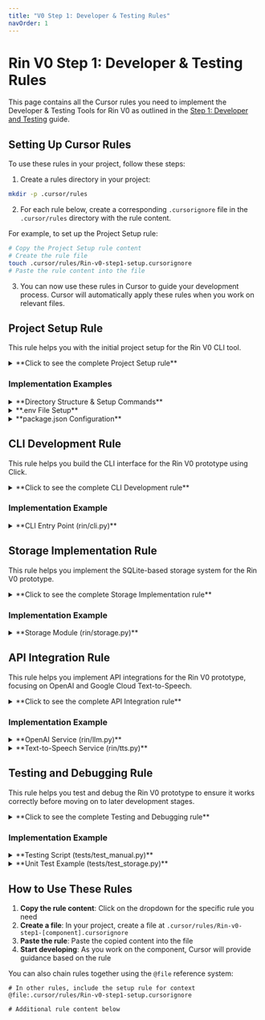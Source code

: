```yaml
---
title: "V0 Step 1: Developer & Testing Rules"
navOrder: 1
---
```


# Rin V0 Step 1: Developer & Testing Rules

This page contains all the Cursor rules you need to implement the Developer & Testing Tools for Rin V0 as outlined in the [Step 1: Developer and Testing](/v0/developer-and-testing) guide.

## Setting Up Cursor Rules

To use these rules in your project, follow these steps:

1. Create a rules directory in your project:
```bash
mkdir -p .cursor/rules
```

2. For each rule below, create a corresponding <code>.cursorignore</code> file in the <code>.cursor/rules</code> directory with the rule content.

For example, to set up the Project Setup rule:
```bash
# Copy the Project Setup rule content
# Create the rule file
touch .cursor/rules/Rin-v0-step1-setup.cursorignore
# Paste the rule content into the file
```

3. You can now use these rules in Cursor to guide your development process. Cursor will automatically apply these rules when you work on relevant files.

## Project Setup Rule

This rule helps you with the initial project setup for the Rin V0 CLI tool.

<details>
<summary>**Click to see the complete Project Setup rule**</summary>

```
# Rin V0 Project Setup Rule
# This rule helps with setting up the initial project structure and dependencies

# Define which files this rule applies to
*.js
*.json
*.env
package.json
package-lock.json
.env

# Rule content below
When helping with the Rin V0 Step 1 project setup:

1. Project Structure Guidelines:
   - Follow the specified directory structure:
     - Rin-cli/
       - src/
         - index.js (CLI entry point)
         - storage.js (Database operations)
       - .env (Environment variables)
       - package.json (Project configuration)
   - Keep the structure simple and flat for this prototype

2. Package Setup:
   - Use npm for package management
   - Required dependencies:
     - commander: For CLI interface
     - dotenv: For environment variable management
     - axios: For HTTP requests
     - openai: For OpenAI API integration
     - sqlite3: For local storage
     - @google-cloud/text-to-speech: For TTS functionality

3. Environment Configuration:
   - Store API keys and credentials in .env file
   - Required environment variables:
     - OPENAI_API_KEY: For OpenAI interaction
     - GOOGLE_CLOUD_CREDENTIALS: Path to Google Cloud credentials file
   - Never hardcode sensitive information in code files
   - Add .env to .gitignore to prevent committing secrets

4. Initialization Process:
   - Use proper error handling when initializing services
   - Validate environment variables are present before using them
   - Provide clear console messages during initialization
   - Use async initialization where appropriate

5. Basic Setup Commands:
   - Recommend proper npm commands for installation and setup
   - Ensure proper file permissions are set
   - Include shebang line in the main CLI file
   - Use npm link for development testing

6. Project Metadata:
   - Set appropriate name, version, and description in package.json
   - Configure bin field for CLI executable
   - Set appropriate license and author information
   - Add start script to package.json

7. Code Style:
   - Use consistent naming conventions (camelCase)
   - Add proper JSDoc comments for functions
   - Use const for values that don't change
   - Separate configuration and implementation
```

</details>

### Implementation Examples

<details>
<summary>**Directory Structure & Setup Commands**</summary>

```bash
mkdir -p Rin-cli/src
cd Rin-cli
npm init -y
npm install commander dotenv axios openai sqlite3 @google-cloud/text-to-speech
touch .env src/index.js src/storage.js
```

</details>

<details>
<summary>**.env File Setup**</summary>

```
# .env
OPENAI_API_KEY=your_openai_key
GOOGLE_CLOUD_CREDENTIALS=/path/to/your/google-credentials.json
```

</details>

<details>
<summary>**package.json Configuration**</summary>

```json
{
  "name": "Rin-cli",
  "version": "0.0.1",
  "description": "Rin CLI - Personal Assistant Prototype",
  "main": "src/index.js",
  "scripts": {
    "start": "node src/index.js"
  },
  "bin": {
    "Rin": "./src/index.js"
  },
  "keywords": ["cli", "assistant", "ai"],
  "author": "Your Name",
  "license": "MIT",
  "dependencies": {
    "commander": "^x.x.x",
    "dotenv": "^x.x.x",
    "axios": "^x.x.x",
    "openai": "^x.x.x", 
    "sqlite3": "^x.x.x",
    "@google-cloud/text-to-speech": "^x.x.x"
  }
}
```

</details>

## CLI Development Rule

This rule helps you build the CLI interface for the Rin V0 prototype using Click.

<details>
<summary>**Click to see the complete CLI Development rule**</summary>

```
# Rin V0 CLI Development Rule
# This rule helps with implementing the CLI interface using Click

# Define which files this rule applies to
*.py
rin/cli.py
rin/commands/*.py

# Include setup rule for context
@file:.cursor/rules/Rin-v0-step1-setup.cursorignore

# Rule content below
When helping with the Rin V0 CLI implementation:

1. CLI Structure Guidelines:
   - Use Click for command line parsing and execution
   - Implement the following commands:
     - ask: For asking Rin a question
     - remember: For viewing past interactions
     - speak: For text-to-speech conversion
   - Keep the CLI entry point clean and modular
   - Add proper descriptions for each command
   - Include version information from package

2. Command Implementation:
   - Each command should have:
     - A clear description
     - Proper argument and option handling
     - Good error handling
     - Clear user feedback
   - For the 'ask' command:
     - Send query to OpenAI API
     - Display the response
     - Store interaction in local storage
   - For the 'remember' command:
     - Retrieve past interactions from storage
     - Display them in a readable format
     - Support pagination if many records exist
   - For the 'speak' command:
     - Convert text to speech using Google Cloud TTS
     - Save audio to file
     - Provide output confirmation

3. Error Handling:
   - Use try/except blocks for error handling
   - Provide useful error messages
   - Check for missing credentials
   - Validate command inputs
   - Use custom exceptions for specific error cases

4. User Experience:
   - Use click.echo for output formatting
   - Include loading indicators for long operations
   - Format output for better readability
   - Set reasonable default values
   - Add help text and examples

5. Code Organization:
   - Use Python classes to structure commands
   - Separate concerns (API calls, command logic, output formatting)
   - Use proper function naming (action verbs for functions)
   - Keep functions focused and small
   - Initialize required services before command execution

6. CLI Entry Point:
   - Use click.group() for command grouping
   - Use click.command() decorators for subcommands
   - Load environment variables early
   - Provide global help and version information
   - Handle keyboard interrupts gracefully
```

</details>

### Implementation Example

<details>
<summary>**CLI Entry Point (rin/cli.py)**</summary>

```python
# rin/cli.py
import os
import click
from dotenv import load_dotenv
from pathlib import Path
import json

from rin.storage import Storage
from rin.llm import OpenAIClient
from rin.tts import TextToSpeech

# Load environment variables
load_dotenv()

# Initialize components
storage = Storage()
llm_client = OpenAIClient()
tts_client = TextToSpeech()

@click.group()
def cli():
    """Rin CLI - Personal Assistant Prototype"""
    pass

@cli.command()
@click.argument('query')
def ask(query):
    """Ask Rin a question"""
    try:
        click.echo("Thinking...")
        # Get response from LLM
        response = llm_client.generate_response(query)
        click.echo(f"Rin: {response}")
        
        # Store interaction in memory
        storage.save_interaction(query, response)
    except Exception as e:
        click.echo(f"Error: {str(e)}")

@cli.command()
@click.option('--limit', '-l', default=10, help='Number of interactions to show')
def remember(limit):
    """Show past interactions"""
    try:
        interactions = storage.get_interactions(limit)
        if not interactions:
            click.echo("No past interactions found.")
            return
        
        click.echo("Past interactions:")
        for i, item in enumerate(interactions):
            click.echo(f"\n--- Interaction {i+1} ---")
            click.echo(f"You: {item['query']}")
            click.echo(f"Rin: {item['response']}")
            click.echo(f"Time: {item['timestamp']}")
    except Exception as e:
        click.echo(f"Error retrieving interactions: {str(e)}")

@cli.command()
@click.argument('text')
@click.option('--output', '-o', default='output.mp3', help='Output filename')
@click.option('--language', '-l', default='en-US', help='Language code')
@click.option('--gender', '-g', default='NEUTRAL', 
              type=click.Choice(['MALE', 'FEMALE', 'NEUTRAL']), 
              help='Voice gender')
def speak(text, output, language, gender):
    """Convert text to speech using Google Cloud TTS"""
    try:
        click.echo("Converting text to speech...")
        tts_client.synthesize_speech(
            text, 
            output_file=output,
            options={
                'language_code': language,
                'gender': gender
            }
        )
        click.echo(f"Audio content written to: {output}")
    except Exception as e:
        click.echo(f"Error with text-to-speech: {str(e)}")

if __name__ == '__main__':
    cli()
```

</details>

## Storage Implementation Rule

This rule helps you implement the SQLite-based storage system for the Rin V0 prototype.

<details>
<summary>**Click to see the complete Storage Implementation rule**</summary>

```
# Rin V0 Storage Implementation Rule
# This rule helps with implementing the SQLite-based storage system

# Define which files this rule applies to
*.py
rin/storage.py
rin/db/*.py
rin/models/*.py

# Include setup rule for context
@file:.cursor/rules/Rin-v0-step1-setup.cursorignore

# Rule content below
When helping with the Rin V0 storage implementation:

1. SQLite Setup:
   - Use Python's built-in sqlite3 module for database operations
   - Create a database in a user-specific location (~/.rin/ folder)
   - Initialize database and tables in the class constructor
   - Use connections and cursors properly
   - Use context managers or proper cleanup for connections

2. Database Schema:
   - Create an interactions table with:
     - id: Primary key, auto-increment
     - query: User's question text
     - response: Assistant's response text
     - timestamp: When the interaction occurred
   - Use appropriate data types for columns
   - Add indexes for frequently queried fields
   - Use TEXT DEFAULT CURRENT_TIMESTAMP for timestamps in SQLite

3. Storage API Design:
   - Implement a Storage class with the following methods:
     - __init__(): Initialize the database connection
     - init_db(): Create necessary tables and indexes
     - save_interaction(query, response): Store a new interaction
     - get_interactions(limit): Retrieve recent interactions
   - Use parameterized queries for security
   - Implement proper error handling with exceptions

4. Error Handling:
   - Use try/except blocks for database operations
   - Close connections properly in the __del__ method
   - Add rollback for transactions
   - Use specific exception types for different errors
   - Provide helpful error messages

5. Data Management:
   - Implement data cleanup for old records
   - Use transactions for multi-statement operations
   - Add proper validation before storing data
   - Return data as dictionaries for easier use
   - Consider data migration strategy for future schema changes

6. Performance Considerations:
   - Use proper indexing for query performance
   - Keep connections open when appropriate
   - Close connections when done
   - Use executemany for batch operations
   - Use connection pooling for concurrent access
```

</details>

### Implementation Example

<details>
<summary>**Storage Module (rin/storage.py)**</summary>

```python
# rin/storage.py
import sqlite3
import os
import json
from pathlib import Path
from datetime import datetime

class Storage:
    def __init__(self):
        # Create data directory in user's home if it doesn't exist
        data_dir = Path.home() / ".rin"
        data_dir.mkdir(exist_ok=True)
        
        # Set up the database
        self.db_path = data_dir / "rin.db"
        self.conn = sqlite3.connect(str(self.db_path))
        self.init_db()
        
        print(f"Local memory initialized at {self.db_path}")
    
    def init_db(self):
        """Initialize the database tables and indexes"""
        cursor = self.conn.cursor()
        
        # Create interactions table if it doesn't exist
        cursor.execute('''
            CREATE TABLE IF NOT EXISTS interactions (
                id INTEGER PRIMARY KEY AUTOINCREMENT,
                query TEXT NOT NULL,
                response TEXT NOT NULL,
                timestamp TEXT DEFAULT CURRENT_TIMESTAMP
            )
        ''')
        
        # Create index on timestamp for faster queries
        cursor.execute('''
            CREATE INDEX IF NOT EXISTS idx_interactions_timestamp 
            ON interactions(timestamp DESC)
        ''')
        
        self.conn.commit()
    
    def save_interaction(self, query, response):
        """Store an interaction in the database
        
        Args:
            query (str): The user's question
            response (str): The assistant's response
            
        Returns:
            int: The ID of the inserted record
        """
        try:
            cursor = self.conn.cursor()
            cursor.execute(
                "INSERT INTO interactions (query, response) VALUES (?, ?)",
                (query, response)
            )
            self.conn.commit()
            return cursor.lastrowid
        except sqlite3.Error as e:
            self.conn.rollback()
            raise Exception(f"Database error: {str(e)}")
    
    def get_interactions(self, limit=10):
        """Retrieve recent interactions from the database
        
        Args:
            limit (int): Maximum number of interactions to retrieve
            
        Returns:
            list: List of interaction dictionaries
        """
        try:
            cursor = self.conn.cursor()
            cursor.execute(
                "SELECT id, query, response, timestamp FROM interactions ORDER BY timestamp DESC LIMIT ?",
                (limit,)
            )
            rows = cursor.fetchall()
            
            # Convert to list of dictionaries
            interactions = []
            for row in rows:
                interactions.append({
                    "id": row[0],
                    "query": row[1],
                    "response": row[2],
                    "timestamp": row[3]
                })
            
            return interactions
        except sqlite3.Error as e:
            raise Exception(f"Database error: {str(e)}")
    
    def cleanup_old_interactions(self, days=30):
        """Remove interactions older than specified days
        
        Args:
            days (int): Number of days to keep
            
        Returns:
            int: Number of records deleted
        """
        try:
            cursor = self.conn.cursor()
            cursor.execute(
                "DELETE FROM interactions WHERE datetime(timestamp) < datetime('now', ?)",
                (f'-{days} days',)
            )
            self.conn.commit()
            return cursor.rowcount
        except sqlite3.Error as e:
            self.conn.rollback()
            raise Exception(f"Database error: {str(e)}")
    
    def __del__(self):
        """Ensure database connection is closed when the object is destroyed"""
        if hasattr(self, 'conn'):
            self.conn.close()
```

</details>

## API Integration Rule

This rule helps you implement API integrations for the Rin V0 prototype, focusing on OpenAI and Google Cloud Text-to-Speech.

<details>
<summary>**Click to see the complete API Integration rule**</summary>

```
# Rin V0 API Integration Rule
# This rule helps with integrating external APIs

# Define which files this rule applies to
*.py
rin/*.py
rin/api/*.py
rin/services/*.py

# Include setup rule for context
@file:.cursor/rules/Rin-v0-step1-setup.cursorignore

# Rule content below
When helping with the Rin V0 API integrations:

1. OpenAI Integration:
   - Use the official openai Python package
   - Set up the API key from environment variables
   - Use the ChatCompletion API for conversations
   - Set a reasonable model (gpt-4 or gpt-3.5-turbo)
   - Create a consistent system prompt for Rin
   - Handle API responses correctly
   - Extract the message content from responses
   - Set appropriate parameters (temperature, max_tokens, etc.)
   - Implement proper error handling for API limits

2. Google Cloud TTS Integration:
   - Use the google-cloud-texttospeech package
   - Set up authentication using credentials file path
   - Choose appropriate voice settings
   - Support multiple languages
   - Select good default audio settings
   - Save audio output to a file
   - Properly handle audio binary data
   - Implement audio format options

3. API Error Handling:
   - Use try/except blocks for error handling
   - Handle network errors
   - Handle rate limiting errors
   - Implement exponential backoff for retries
   - Provide clear error messages to users
   - Log errors for debugging
   - Handle authentication errors
   - Validate inputs before sending to APIs

4. API Security:
   - Never hardcode API keys in source code
   - Use environment variables for credentials
   - Keep credentials file secure
   - Set appropriate permissions for output files
   - Validate and sanitize user input
   - Use HTTPS for all API connections
   - Follow principle of least privilege

5. API Architecture:
   - Create abstraction layers for APIs as Python classes
   - Implement service objects for API calls
   - Separate concerns between APIs and business logic
   - Make API services easily swappable
   - Implement caching where appropriate
   - Use dependency injection for testing

6. Performance Considerations:
   - Implement request timeouts
   - Handle concurrent requests appropriately
   - Consider streaming responses for long outputs
   - Optimize request payload sizes
   - Implement connection pooling when applicable
```

</details>

### Implementation Example

<details>
<summary>**OpenAI Service (rin/llm.py)**</summary>

```python
# rin/llm.py
import os
import time
import openai
from typing import Optional, Dict, Any, List

# Default system prompt for Rin
DEFAULT_SYSTEM_PROMPT = "You are Rin, a helpful personal assistant. Provide concise, accurate, and helpful responses."

class OpenAIClient:
    def __init__(self, api_key: Optional[str] = None, options: Optional[Dict[str, Any]] = None):
        """Initialize the OpenAI client
        
        Args:
            api_key: Optional API key (defaults to environment variable)
            options: Configuration options
        """
        # Use provided API key or get from environment
        self.api_key = api_key or os.getenv("OPENAI_API_KEY")
        if not self.api_key:
            raise ValueError("OpenAI API key is required. Set OPENAI_API_KEY environment variable.")
        
        # Set API key for OpenAI library
        openai.api_key = self.api_key
        
        # Set default options
        self.options = {
            "model": "gpt-4",
            "temperature": 0.7,
            "max_tokens": 500,
            "system_prompt": DEFAULT_SYSTEM_PROMPT,
            "timeout": 30,  # 30 seconds timeout
            "max_retries": 3
        }
        
        # Update with user options if provided
        if options:
            self.options.update(options)
    
    def generate_response(self, query: str) -> str:
        """Generate a response from OpenAI models
        
        Args:
            query: The user's question
            
        Returns:
            The generated response text
        """
        retry_count = 0
        backoff_time = 1  # Start with 1 second backoff
        
        while retry_count <= self.options["max_retries"]:
            try:
                # Create the chat completion
                response = openai.ChatCompletion.create(
                    model=self.options["model"],
                    messages=[
                        {"role": "system", "content": self.options["system_prompt"]},
                        {"role": "user", "content": query}
                    ],
                    temperature=self.options["temperature"],
                    max_tokens=self.options["max_tokens"],
                    timeout=self.options["timeout"]
                )
                
                # Extract and return the message content
                if response.choices and len(response.choices) > 0:
                    return response.choices[0].message.content.strip()
                else:
                    raise Exception("Unexpected empty response from OpenAI API")
                    
            except openai.error.RateLimitError:
                # Handle rate limiting with exponential backoff
                if retry_count < self.options["max_retries"]:
                    print(f"Rate limit exceeded. Retrying in {backoff_time} seconds...")
                    time.sleep(backoff_time)
                    backoff_time *= 2  # Exponential backoff
                    retry_count += 1
                else:
                    raise Exception("Rate limit exceeded. Maximum retries reached.")
                    
            except openai.error.APIError as e:
                # Handle API errors
                if self._is_retryable_error(e) and retry_count < self.options["max_retries"]:
                    print(f"API error: {str(e)}. Retrying in {backoff_time} seconds...")
                    time.sleep(backoff_time)
                    backoff_time *= 2
                    retry_count += 1
                else:
                    raise Exception(f"OpenAI API error: {str(e)}")
                    
            except openai.error.AuthenticationError:
                # No retry for auth errors
                raise Exception("Authentication error: Invalid OpenAI API key")
                
            except openai.error.Timeout:
                # Handle timeout errors
                if retry_count < self.options["max_retries"]:
                    print(f"Request timed out. Retrying in {backoff_time} seconds...")
                    time.sleep(backoff_time)
                    backoff_time *= 2
                    retry_count += 1
                else:
                    raise Exception("Request timed out. Maximum retries reached.")
                    
            except Exception as e:
                # Handle unexpected errors
                raise Exception(f"Error calling OpenAI API: {str(e)}")
    
    def _is_retryable_error(self, error) -> bool:
        """Determine if an error should trigger a retry
        
        Args:
            error: The error to check
            
        Returns:
            True if the error is retryable, False otherwise
        """
        # Server errors are retryable
        if hasattr(error, 'http_status'):
            return error.http_status >= 500
            
        # Network errors are retryable
        if isinstance(error, (openai.error.APIConnectionError, openai.error.ServiceUnavailableError)):
            return True
            
        return False
```

</details>

<details>
<summary>**Text-to-Speech Service (rin/tts.py)**</summary>

```python
# rin/tts.py
import os
from typing import Dict, Any, Optional
from google.cloud import texttospeech

class TextToSpeech:
    def __init__(self, credentials_path: Optional[str] = None):
        """Initialize the Text-to-Speech client
        
        Args:
            credentials_path: Optional path to credentials JSON file
        """
        # Set credentials path if provided
        if credentials_path:
            os.environ["GOOGLE_APPLICATION_CREDENTIALS"] = credentials_path
            
        # Check for credentials
        if not os.getenv("GOOGLE_APPLICATION_CREDENTIALS"):
            raise ValueError("Google Cloud credentials not found. Set GOOGLE_APPLICATION_CREDENTIALS environment variable.")
        
        # Initialize the client
        try:
            self.client = texttospeech.TextToSpeechClient()
        except Exception as e:
            raise Exception(f"Failed to initialize Text-to-Speech client: {str(e)}")
    
    def synthesize_speech(self, text: str, output_file: str = "output.mp3", options: Optional[Dict[str, Any]] = None) -> str:
        """Convert text to speech and save to a file
        
        Args:
            text: The text to convert to speech
            output_file: Path to save the audio file
            options: Voice and audio options
            
        Returns:
            The path to the output file
        """
        # Set default options
        voice_options = {
            "language_code": "en-US",
            "gender": "NEUTRAL",
            "voice_name": None
        }
        
        audio_options = {
            "audio_encoding": "MP3",
            "pitch": 0,
            "speaking_rate": 1.0
        }
        
        # Update with user options if provided
        if options:
            if "language_code" in options:
                voice_options["language_code"] = options["language_code"]
            if "gender" in options:
                voice_options["gender"] = options["gender"]
            if "voice_name" in options:
                voice_options["voice_name"] = options["voice_name"]
            if "audio_encoding" in options:
                audio_options["audio_encoding"] = options["audio_encoding"]
            if "pitch" in options:
                audio_options["pitch"] = options["pitch"]
            if "speaking_rate" in options:
                audio_options["speaking_rate"] = options["speaking_rate"]
        
        try:
            # Set up the text input
            synthesis_input = texttospeech.SynthesisInput(text=text)
            
            # Build the voice request
            voice = texttospeech.VoiceSelectionParams(
                language_code=voice_options["language_code"],
                ssml_gender=getattr(texttospeech.SsmlVoiceGender, voice_options["gender"]),
                name=voice_options["voice_name"]
            )
            
            # Select the audio format
            audio_config = texttospeech.AudioConfig(
                audio_encoding=getattr(texttospeech.AudioEncoding, audio_options["audio_encoding"]),
                pitch=audio_options["pitch"],
                speaking_rate=audio_options["speaking_rate"]
            )
            
            # Perform the synthesis
            response = self.client.synthesize_speech(
                input=synthesis_input,
                voice=voice,
                audio_config=audio_config
            )
            
            # Write the audio content to file
            with open(output_file, "wb") as out:
                out.write(response.audio_content)
                
            return output_file
            
        except Exception as e:
            raise Exception(f"Error synthesizing speech: {str(e)}")
    
    def list_voices(self, language_code: Optional[str] = None) -> List[Dict[str, Any]]:
        """Get available voices
        
        Args:
            language_code: Optional language code to filter voices
            
        Returns:
            List of available voices
        """
        try:
            request = texttospeech.ListVoicesRequest(language_code=language_code)
            response = self.client.list_voices(request=request)
            
            voices = []
            for voice in response.voices:
                voices.append({
                    "name": voice.name,
                    "gender": texttospeech.SsmlVoiceGender(voice.ssml_gender).name,
                    "language_codes": list(voice.language_codes),
                    "natural_sample_rate_hertz": voice.natural_sample_rate_hertz
                })
                
            return voices
            
        except Exception as e:
            raise Exception(f"Error listing voices: {str(e)}")
```

</details>

## Testing and Debugging Rule

This rule helps you test and debug the Rin V0 prototype to ensure it works correctly before moving on to later development stages.

<details>
<summary>**Click to see the complete Testing and Debugging rule**</summary>

```
# Rin V0 Testing and Debugging Rule
# This rule helps with testing and debugging the CLI application

# Define which files this rule applies to
*.py
tests/*.py
test_*.py
conftest.py

# Include setup rule for context
@file:.cursor/rules/Rin-v0-step1-setup.cursorignore

# Rule content below
When helping with testing and debugging the Rin V0 CLI:

1. Manual Testing Approach:
   - Test each command individually with various inputs
   - Test the CLI with valid and invalid environment variables
   - Check for proper error handling and user feedback
   - Test with different input types and edge cases
   - Verify database operations are working correctly
   - Test integration with external APIs
   - Test CLI installation and execution

2. Common Issues to Check:
   - Missing environment variables or configuration
   - Database connection issues
   - API authentication problems
   - Path and permission issues for file operations
   - Command syntax or usage problems
   - Error handling gaps
   - Dependency installation issues
   - Virtual environment setup problems

3. Debugging Techniques:
   - Use print() statements for debugging
   - Use Python's logging module for structured logging
   - Set up Python debugger (pdb) for interactive debugging
   - Check for typos in variable names
   - Verify file paths are correct
   - Use try/except blocks to isolate issues
   - Test API calls in isolation
   - Check database connectivity and queries

4. Environment Setup Validation:
   - Confirm Python version is compatible (3.9+)
   - Verify all dependencies are installed
   - Check that virtual environment is activated
   - Check that API keys are valid and working
   - Confirm database path is writable
   - Verify file system permissions
   - Test network connectivity for API calls

5. Test Scripts and Commands:
   - Create simple test scripts for common operations
   - Use pytest for unit testing
   - Test the CLI in a clean environment
   - Document manual test procedures
   - Create test data for consistent testing
   - Create isolated test environments
   - Implement cleanup routines after tests

6. Documentation for Troubleshooting:
   - Document common errors and solutions
   - Add troubleshooting tips to README
   - Include setup validation steps
   - Document required environment variables
   - Provide example commands and expected output
   - Include contact information for support
```

</details>

### Implementation Example

<details>
<summary>**Testing Script (tests/test_manual.py)**</summary>

```python
#!/usr/bin/env python3
# tests/test_manual.py
import os
import subprocess
import sys
from pathlib import Path

def run_command(cmd):
    """Run a command and return the output"""
    try:
        result = subprocess.run(
            cmd, 
            shell=True, 
            check=True,
            capture_output=True,
            text=True
        )
        return result.stdout
    except subprocess.CalledProcessError as e:
        print(f"Command failed with exit code {e.returncode}")
        print(f"Error output: {e.stderr}")
        return None

def main():
    # Define test cases
    tests = [
        {
            "name": "Help command",
            "cmd": "rin --help",
            "expected_in_output": "Usage:"
        },
        {
            "name": "Ask command",
            "cmd": "rin ask \"What is the capital of France?\"",
            "expected_in_output": "Paris"
        },
        {
            "name": "Remember command",
            "cmd": "rin remember",
            "expected_in_output": "Interaction"
        },
        {
            "name": "Speak command",
            "cmd": "rin speak \"Hello world\" -o test-output.mp3",
            "expected_in_output": "Audio content written to",
            "cleanup": lambda: Path("test-output.mp3").unlink(missing_ok=True)
        }
    ]
    
    # Run tests
    print("Running Rin CLI tests...\n")
    
    passed = 0
    failed = 0
    
    for test in tests:
        print(f"Test: {test['name']}")
        
        # Execute the command
        output = run_command(test["cmd"])
        
        if output is None:
            print(f"❌ FAILED: Command execution error")
            failed += 1
            continue
        
        # Check if expected text is in the output
        if test["expected_in_output"] in output:
            print(f"✅ PASSED: Output contains \"{test['expected_in_output']}\"")
            passed += 1
        else:
            print(f"❌ FAILED: Output does not contain \"{test['expected_in_output']}\"")
            print(f"Output: {output.strip()}")
            failed += 1
        
        # Run cleanup function if provided
        if "cleanup" in test:
            test["cleanup"]()
            print("Cleaned up test files")
        
        print()  # Add empty line between tests
    
    # Print summary
    print(f"Test summary: {passed} passed, {failed} failed")
    return 1 if failed > 0 else 0

if __name__ == "__main__":
    sys.exit(main())
```

</details>

<details>
<summary>**Unit Test Example (tests/test_storage.py)**</summary>

```python
# tests/test_storage.py
import pytest
import os
import sqlite3
from pathlib import Path
import tempfile
import shutil

# Import the Storage class to test
from rin.storage import Storage

@pytest.fixture
def temp_home_dir():
    """Create a temporary home directory for testing"""
    original_home = os.environ.get("HOME")
    with tempfile.TemporaryDirectory() as temp_dir:
        # Set HOME to the temp directory
        os.environ["HOME"] = temp_dir
        yield temp_dir
        # Restore original HOME
        if original_home:
            os.environ["HOME"] = original_home

def test_storage_initialization(temp_home_dir):
    """Test that the Storage class initializes correctly"""
    storage = Storage()
    
    # Check that the database directory was created
    db_dir = Path(temp_home_dir) / ".rin"
    assert db_dir.exists()
    assert db_dir.is_dir()
    
    # Check that the database file was created
    db_path = db_dir / "rin.db"
    assert db_path.exists()
    assert db_path.is_file()
    
    # Check that we can connect to the database
    conn = sqlite3.connect(str(db_path))
    cursor = conn.cursor()
    
    # Check that the interactions table exists
    cursor.execute("SELECT name FROM sqlite_master WHERE type='table' AND name='interactions'")
    result = cursor.fetchone()
    assert result is not None
    assert result[0] == "interactions"
    
    # Clean up
    conn.close()

def test_save_and_retrieve_interaction(temp_home_dir):
    """Test saving and retrieving interactions"""
    storage = Storage()
    
    # Save a test interaction
    test_query = "What is the meaning of life?"
    test_response = "42"
    row_id = storage.save_interaction(test_query, test_response)
    
    # Check that we got a valid row ID
    assert row_id is not None
    assert row_id > 0
    
    # Retrieve interactions
    interactions = storage.get_interactions()
    
    # Check that we got our test interaction back
    assert len(interactions) == 1
    assert interactions[0]["query"] == test_query
    assert interactions[0]["response"] == test_response
    assert "timestamp" in interactions[0]

def test_cleanup_old_interactions(temp_home_dir):
    """Test cleaning up old interactions"""
    storage = Storage()
    
    # Save some test interactions
    storage.save_interaction("Test 1", "Response 1")
    storage.save_interaction("Test 2", "Response 2")
    storage.save_interaction("Test 3", "Response 3")
    
    # Check that we have 3 interactions
    interactions = storage.get_interactions()
    assert len(interactions) == 3
    
    # Manually adjust the timestamp of the first interaction to be older
    db_path = Path(temp_home_dir) / ".rin" / "rin.db"
    conn = sqlite3.connect(str(db_path))
    cursor = conn.cursor()
    cursor.execute(
        "UPDATE interactions SET timestamp = datetime('now', '-40 days') WHERE id = ?",
        (interactions[0]["id"],)
    )
    conn.commit()
    conn.close()
    
    # Clean up interactions older than 30 days
    deleted_count = storage.cleanup_old_interactions(days=30)
    
    # Check that we deleted 1 interaction
    assert deleted_count == 1
    
    # Check that we have 2 interactions left
    interactions = storage.get_interactions()
    assert len(interactions) == 2
```

</details>

## How to Use These Rules

1. **Copy the rule content**: Click on the dropdown for the specific rule you need
2. **Create a file**: In your project, create a file at <code>.cursor/rules/Rin-v0-step1-[component].cursorignore</code>
3. **Paste the rule**: Paste the copied content into the file
4. **Start developing**: As you work on the component, Cursor will provide guidance based on the rule

You can also chain rules together using the <code>@file</code> reference system:

```
# In other rules, include the setup rule for context
@file:.cursor/rules/Rin-v0-step1-setup.cursorignore

# Additional rule content below
```